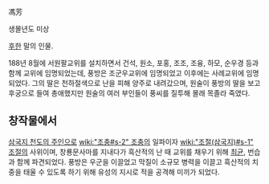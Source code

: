 馮芳

생몰년도 미상

[[후한]] 말의 인물.

188년 8월에 서원팔교위를 설치하면서 건석, 원소, 포홍, 조조, 조융, 하모, 순우경 등과 함께 교위에 임명되었는데, 풍방은 조군우교위에 임명되었고 이후에는 사례교위에 임명되었다. 그의 딸은 천하절색으로 난을 피해 양주로 내려갔으며, 원술이 풍방의 딸을 보고 후궁으로 들여 총애했지만 원술의 여러 부인들이 풍씨를 질투해 몰래 목졸라 죽였다.

== 창작물에서 ==
[[삼국지 천도의 주인]]으로 [[wiki:"조충#s-2" 조충]]의 일파이자 [[wiki:"조절(삼국지)#s-1" 조절]]의 사위이며, 창룡문사마를 지내다가 흑산적의 난 때 교위를 채우기 위해 [[최균]], 번습과 함께 파견되었다. 풍방은 우군을 이끌었고 막질이 소규모 병력을 이끌고 흑산적의 치중을 태울 수 있도록 하기 위해 유성의 지시로 적을 공격해 미끼가 되었다.
